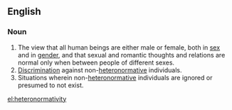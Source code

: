==English==

===Noun===
{{en-noun|heteronormativit|ies}}

# The view that all human beings are either male or female, both in [[sex]] and in [[gender]], and that sexual and romantic thoughts and relations are normal only when between people of different sexes.
# [[discrimination|Discrimination]] against non-[[heteronormative]] individuals.
# Situations wherein non-[[heteronormative]] individuals are ignored or presumed to not exist.

[[el:heteronormativity]]